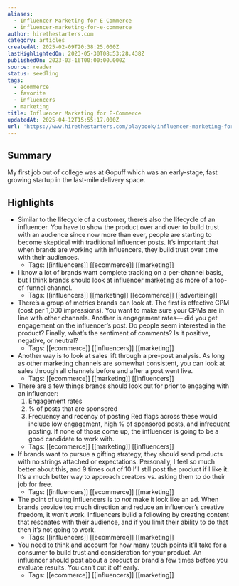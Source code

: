 ```yaml
---
aliases:
  - Influencer Marketing for E-Commerce
  - influencer-marketing-for-e-commerce
author: hirethestarters.com
category: articles
createdAt: 2025-02-09T20:38:25.000Z
lastHighlightedOn: 2023-05-30T08:53:28.438Z
publishedOn: 2023-03-16T00:00:00.000Z
source: reader
status: seedling
tags:
  - ecommerce
  - favorite
  - influencers
  - marketing
title: Influencer Marketing for E-Commerce
updatedAt: 2025-04-12T15:55:17.000Z
url: 'https://www.hirethestarters.com/playbook/influencer-marketing-for-e-commerce'
---
```

## Summary

My first job out of college was at Gopuff which was an early-stage, fast growing startup in the last-mile delivery space.

## Highlights

- Similar to the lifecycle of a customer, there’s also the lifecycle of an influencer. You have to show the product over and over to build trust with an audience since now more than ever, people are starting to become skeptical with traditional influencer posts. It’s important that when brands are working with influencers, they build trust over time with their audiences.
    - Tags: [[influencers]] [[ecommerce]] [[marketing]]
- I know a lot of brands want complete tracking on a per-channel basis, but I think brands should look at influencer marketing as more of a top-of-funnel channel.
    - Tags: [[influencers]] [[marketing]] [[ecommerce]] [[advertising]]
- There’s a group of metrics brands can look at. The first is effective CPM (cost per 1,000 impressions). You want to make sure your CPMs are in line with other channels. Another is engagement rates— did you get engagement on the influencer’s post. Do people seem interested in the product? Finally, what’s the sentiment of comments? Is it positive, negative, or neutral?
    - Tags: [[ecommerce]] [[influencers]] [[marketing]]
- Another way is to look at sales lift through a pre-post analysis. As long as other marketing channels are somewhat consistent, you can look at sales through all channels before and after a post went live.
    - Tags: [[ecommerce]] [[marketing]] [[influencers]]
- There are a few things brands should look out for prior to engaging with an influencer:
  1. Engagement rates
  2. % of posts that are sponsored
  3. Frequency and recency of posting
  Red flags across these would include low engagement, high % of sponsored posts, and infrequent posting. If none of those come up, the influencer is going to be a good candidate to work with.
    - Tags: [[ecommerce]] [[marketing]] [[influencers]]
- If brands want to pursue a gifting strategy, they should send products with no strings attached or expectations. Personally, I feel so much better about this, and 9 times out of 10 I’ll still post the product if I like it. It’s a much better way to approach creators vs. asking them to do their job for free.
    - Tags: [[influencers]] [[ecommerce]] [[marketing]]
- The point of using influencers is to _not_ make it look like an ad. When brands provide too much direction and reduce an influencer’s creative freedom, it won’t work. Influencers build a following by creating content that resonates with their audience, and if you limit their ability to do that then it’s not going to work.
    - Tags: [[influencers]] [[ecommerce]] [[marketing]]
- You need to think and account for how many touch points it’ll take for a consumer to build trust and consideration for your product. An influencer should post about a product or brand a few times before you evaluate results. You can’t cut it off early.
    - Tags: [[ecommerce]] [[influencers]] [[marketing]]
